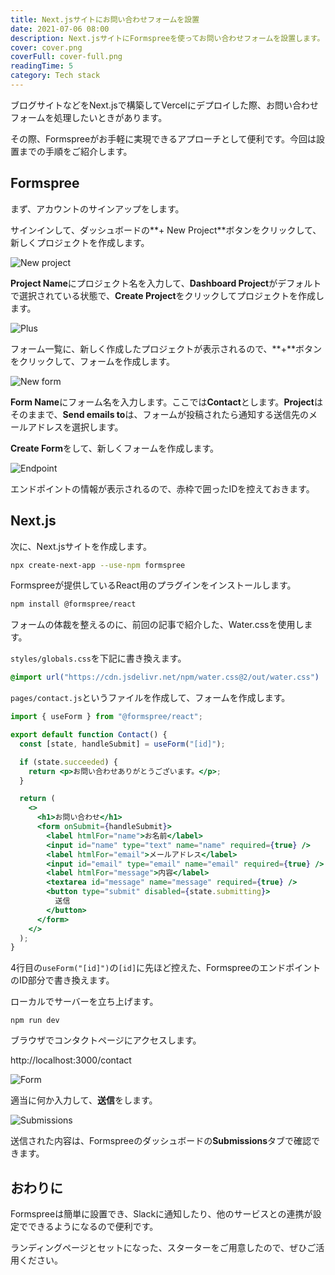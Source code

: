 ```yaml
---
title: Next.jsサイトにお問い合わせフォームを設置
date: 2021-07-06 08:00
description: Next.jsサイトにFormspreeを使ってお問い合わせフォームを設置します。
cover: cover.png
coverFull: cover-full.png
readingTime: 5
category: Tech stack
---
```

ブログサイトなどをNext.jsで構築してVercelにデプロイした際、お問い合わせフォームを処理したいときがあります。

その際、Formspreeがお手軽に実現できるアプローチとして便利です。今回は設置までの手順をご紹介します。

## Formspree

まず、アカウントのサインアップをします。

<LinkCard href="https://formspree.io/" />

サインインして、ダッシュボードの**+ New Project**ボタンをクリックして、新しくプロジェクトを作成します。

![New project](new-project.png)

**Project Name**にプロジェクト名を入力して、**Dashboard Project**がデフォルトで選択されている状態で、**Create Project**をクリックしてプロジェクトを作成します。

![Plus](plus.png)

フォーム一覧に、新しく作成したプロジェクトが表示されるので、**+**ボタンをクリックして、フォームを作成します。

![New form](new-form.png)

**Form Name**にフォーム名を入力します。ここでは**Contact**とします。**Project**はそのままで、**Send emails to**は、フォームが投稿されたら通知する送信先のメールアドレスを選択します。

**Create Form**をして、新しくフォームを作成します。

![Endpoint](endpoint.png)

エンドポイントの情報が表示されるので、赤枠で囲ったIDを控えておきます。

## Next.js

次に、Next.jsサイトを作成します。

```sh
npx create-next-app --use-npm formspree
```

Formspreeが提供しているReact用のプラグインをインストールします。

```sh
npm install @formspree/react
```

フォームの体裁を整えるのに、前回の記事で紹介した、Water.cssを使用します。

<LinkCard href="/posts/classless" />

`styles/globals.css`を下記に書き換えます。

```css
@import url("https://cdn.jsdelivr.net/npm/water.css@2/out/water.css")
```

`pages/contact.js`というファイルを作成して、フォームを作成します。

```jsx {linenum=true}
import { useForm } from "@formspree/react";

export default function Contact() {
  const [state, handleSubmit] = useForm("[id]");

  if (state.succeeded) {
    return <p>お問い合わせありがとうございます。</p>;
  }

  return (
    <>
      <h1>お問い合わせ</h1>
      <form onSubmit={handleSubmit}>
        <label htmlFor="name">お名前</label>
        <input id="name" type="text" name="name" required={true} />
        <label htmlFor="email">メールアドレス</label>
        <input id="email" type="email" name="email" required={true} />
        <label htmlFor="message">内容</label>
        <textarea id="message" name="message" required={true} />
        <button type="submit" disabled={state.submitting}>
          送信
        </button>
      </form>
    </>
  );
}
```

4行目の`useForm("[id]")`の`[id]`に先ほど控えた、FormspreeのエンドポイントのID部分で書き換えます。

ローカルでサーバーを立ち上げます。

```
npm run dev
```

ブラウザでコンタクトページにアクセスします。

http://localhost:3000/contact

![Form](form.png)

適当に何か入力して、**送信**をします。

![Submissions](submissions.png)

送信された内容は、Formspreeのダッシュボードの**Submissions**タブで確認できます。

## おわりに

Formspreeは簡単に設置でき、Slackに通知したり、他のサービスとの連携が設定でできるようになるので便利です。

ランディングページとセットになった、スターターをご用意したので、ぜひご活用ください。

<LinkCard href="/starters/aspree" />
